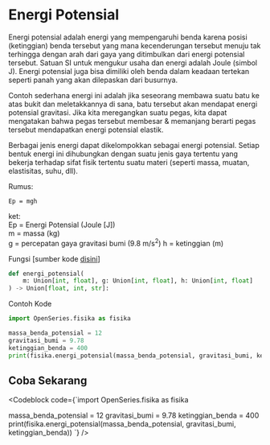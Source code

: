 
# Energi Potensial

Energi potensial adalah energi yang mempengaruhi benda karena posisi (ketinggian) benda tersebut yang mana kecenderungan tersebut menuju tak terhingga dengan arah dari gaya yang ditimbulkan dari energi potensial tersebut. Satuan SI untuk mengukur usaha dan energi adalah Joule (simbol J). Energi potensial juga bisa dimiliki oleh benda dalam keadaan tertekan seperti panah yang akan dilepaskan dari busurnya.

Contoh sederhana energi ini adalah jika seseorang membawa suatu batu ke atas bukit dan meletakkannya di sana, batu tersebut akan mendapat energi potensial gravitasi. Jika kita meregangkan suatu pegas, kita dapat mengatakan bahwa pegas tersebut membesar & memanjang berarti pegas tersebut mendapatkan energi potensial elastik.

Berbagai jenis energi dapat dikelompokkan sebagai energi potensial. Setiap bentuk energi ini dihubungkan dengan suatu jenis gaya tertentu yang bekerja terhadap sifat fisik tertentu suatu materi (seperti massa, muatan, elastisitas, suhu, dll).

Rumus:

```
Ep = mgh
``` 
ket: <br>
Ep = Energi Potensial (Joule [J]) <br>
m = massa (kg) <br>
g = percepatan gaya gravitasi bumi (9.8 m/s<sup>2</sup>)
h = ketinggian (m)

Fungsi [sumber kode [disini](https://github.com/bellshade/OpenSeries/blob/main/OpenSeries/fisika.py#L116)]

```python
def energi_potensial(
    m: Union[int, float], g: Union[int, float], h: Union[int, float]
) -> Union[float, int, str]:
```

Contoh Kode

```python
import OpenSeries.fisika as fisika

massa_benda_potensial = 12
gravitasi_bumi = 9.78
ketinggian_benda = 400
print(fisika.energi_potensial(massa_benda_potensial, gravitasi_bumi, ketinggian_benda))
```

## Coba Sekarang

<Codeblock code={`import OpenSeries.fisika as fisika

massa_benda_potensial = 12
gravitasi_bumi = 9.78
ketinggian_benda = 400
print(fisika.energi_potensial(massa_benda_potensial, gravitasi_bumi, ketinggian_benda))
`} />
